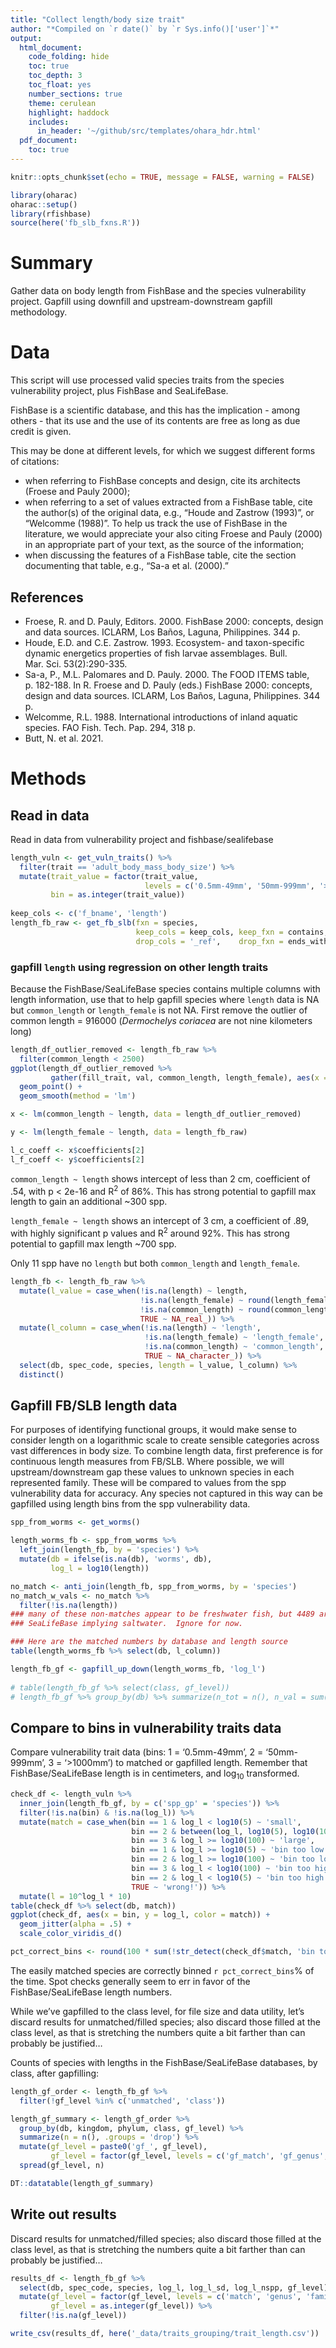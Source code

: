 ```yaml
---
title: "Collect length/body size trait"
author: "*Compiled on `r date()` by `r Sys.info()['user']`*"
output: 
  html_document:
    code_folding: hide
    toc: true
    toc_depth: 3
    toc_float: yes
    number_sections: true
    theme: cerulean
    highlight: haddock
    includes: 
      in_header: '~/github/src/templates/ohara_hdr.html'
  pdf_document:
    toc: true
---
```


``` r

knitr::opts_chunk$set(echo = TRUE, message = FALSE, warning = FALSE)

library(oharac)
oharac::setup()
library(rfishbase)
source(here('fb_slb_fxns.R'))

```

# Summary

Gather data on body length from FishBase and the species vulnerability project.  Gapfill using downfill and upstream-downstream gapfill methodology.

# Data

This script will use processed valid species traits from the species vulnerability project, plus FishBase and SeaLifeBase.

FishBase is a scientific database, and this has the implication - among others - that its use and the use of its contents are free as long as due credit is given.

This may be done at different levels, for which we suggest different forms of citations:

* when referring to FishBase concepts and design, cite its architects (Froese and Pauly 2000);
* when referring to a set of values extracted from a FishBase table, cite the author(s) of the original data, e.g., "Houde and Zastrow (1993)", or "Welcomme (1988)". To help us track the use of FishBase in the literature, we would appreciate your also citing Froese and Pauly (2000) in an appropriate part of your text, as the source of the information;
* when discussing the features of a FishBase table, cite the section documenting that table, e.g., "Sa-a et al. (2000)."

## References

* Froese, R. and D. Pauly, Editors. 2000. FishBase 2000: concepts, design and data sources. ICLARM, Los Baños, Laguna, Philippines. 344 p.
* Houde, E.D. and C.E. Zastrow. 1993. Ecosystem- and taxon-specific dynamic energetics properties of fish larvae assemblages. Bull. Mar. Sci. 53(2):290-335.
* Sa-a, P., M.L. Palomares and D. Pauly. 2000. The FOOD ITEMS table, p. 182-188. In R. Froese and D. Pauly (eds.) FishBase 2000: concepts, design and data sources. ICLARM, Los Baños, Laguna, Philippines. 344 p.
* Welcomme, R.L. 1988. International introductions of inland aquatic species. FAO Fish. Tech. Pap. 294, 318 p.
* Butt, N. et al. 2021. 

# Methods

## Read in data

Read in data from vulnerability project and fishbase/sealifebase

```r
length_vuln <- get_vuln_traits() %>%
  filter(trait == 'adult_body_mass_body_size') %>%
  mutate(trait_value = factor(trait_value, 
                              levels = c('0.5mm-49mm', '50mm-999mm', '>1000mm')),
         bin = as.integer(trait_value))
         
keep_cols <- c('f_bname', 'length')
length_fb_raw <- get_fb_slb(fxn = species, 
                            keep_cols = keep_cols, keep_fxn = contains,
                            drop_cols = '_ref',    drop_fxn = ends_with)

```

### gapfill `length` using regression on other length traits

Because the FishBase/SeaLifeBase species contains multiple columns with length information, use that to help gapfill species where `length` data is NA but `common_length` or `length_female` is not NA.  First remove the outlier of common length = 916000 (_Dermochelys coriacea_ are not nine kilometers long)

```r
length_df_outlier_removed <- length_fb_raw %>%
  filter(common_length < 2500)
ggplot(length_df_outlier_removed %>%
         gather(fill_trait, val, common_length, length_female), aes(x = length, y = val, color = fill_trait)) +
  geom_point() +
  geom_smooth(method = 'lm')

x <- lm(common_length ~ length, data = length_df_outlier_removed)

y <- lm(length_female ~ length, data = length_fb_raw)

l_c_coeff <- x$coefficients[2]
l_f_coeff <- y$coefficients[2]
```

`common_length ~ length` shows intercept of less than 2 cm, coefficient of .54, with p < 2e-16 and R^2^ of 86%.  This has strong potential to gapfill max length to gain an additional ~300 spp.

`length_female ~ length` shows an intercept of 3 cm, a coefficient of .89, with highly significant p values and R^2^ around 92%.  This has strong potential to gapfill max length ~700 spp.

Only 11 spp have no `length` but both `common_length` and `length_female`.

```r
length_fb <- length_fb_raw %>%
  mutate(l_value = case_when(!is.na(length) ~ length,
                             !is.na(length_female) ~ round(length_female / l_f_coeff, 2),
                             !is.na(common_length) ~ round(common_length / l_c_coeff, 2),
                             TRUE ~ NA_real_)) %>%
  mutate(l_column = case_when(!is.na(length) ~ 'length',
                              !is.na(length_female) ~ 'length_female',
                              !is.na(common_length) ~ 'common_length',
                              TRUE ~ NA_character_)) %>%
  select(db, spec_code, species, length = l_value, l_column) %>%
  distinct()
```

## Gapfill FB/SLB length data

For purposes of identifying functional groups, it would make sense to consider length on a logarithmic scale to create sensible categories across vast differences in body size.  To combine length data, first preference is for continuous length measures from FB/SLB.  Where possible, we will upstream/downstream gap these values to unknown species in each represented family.  These will be compared to values from the spp vulnerability data for accuracy.  Any species not captured in this way can be gapfilled using length bins from the spp vulnerability data.  

```r
spp_from_worms <- get_worms()

length_worms_fb <- spp_from_worms %>%
  left_join(length_fb, by = 'species') %>%
  mutate(db = ifelse(is.na(db), 'worms', db),
         log_l = log10(length))

no_match <- anti_join(length_fb, spp_from_worms, by = 'species')
no_match_w_vals <- no_match %>%
  filter(!is.na(length))
### many of these non-matches appear to be freshwater fish, but 4489 are from
### SeaLifeBase implying saltwater.  Ignore for now.

### Here are the matched numbers by database and length source
table(length_worms_fb %>% select(db, l_column))

length_fb_gf <- gapfill_up_down(length_worms_fb, 'log_l')
                              
# table(length_fb_gf %>% select(class, gf_level))
# length_fb_gf %>% group_by(db) %>% summarize(n_tot = n(), n_val = sum(!is.na(log_l)))
```

## Compare to bins in vulnerability traits data

Compare vulnerability trait data (bins: 1 = '0.5mm-49mm', 2 = '50mm-999mm', 3 = '>1000mm') to matched or gapfilled length.  Remember that FishBase/SeaLifeBase length is in centimeters, and $\log_{10}$ transformed.
```r
check_df <- length_vuln %>%
  inner_join(length_fb_gf, by = c('spp_gp' = 'species')) %>%
  filter(!is.na(bin) & !is.na(log_l)) %>%
  mutate(match = case_when(bin == 1 & log_l < log10(5) ~ 'small',
                           bin == 2 & between(log_l, log10(5), log10(100)) ~ 'med',
                           bin == 3 & log_l >= log10(100) ~ 'large',
                           bin == 1 & log_l >= log10(5) ~ 'bin too low',
                           bin == 2 & log_l >= log10(100) ~ 'bin too low',
                           bin == 3 & log_l < log10(100) ~ 'bin too high',
                           bin == 2 & log_l < log10(5) ~ 'bin too high',
                           TRUE ~ 'wrong!')) %>%
  mutate(l = 10^log_l * 10)
table(check_df %>% select(db, match))
ggplot(check_df, aes(x = bin, y = log_l, color = match)) +
  geom_jitter(alpha = .5) +
  scale_color_viridis_d()

pct_correct_bins <- round(100 * sum(!str_detect(check_df$match, 'bin too')) / nrow(check_df))

```

The easily matched species are correctly binned `r pct_correct_bins`% of the time.  Spot checks generally seem to err in favor of the FishBase/SeaLifeBase length numbers.

While we've gapfilled to the class level, for file size and data utility, let's discard results for unmatched/filled species; also discard those filled at the class level, as that is stretching the numbers quite a bit farther than can probably be justified...

Counts of species with lengths in the FishBase/SeaLifeBase databases, by class, after gapfilling:

```r
length_gf_order <- length_fb_gf %>%
  filter(!gf_level %in% c('unmatched', 'class'))

length_gf_summary <- length_gf_order %>%
  group_by(db, kingdom, phylum, class, gf_level) %>%
  summarize(n = n(), .groups = 'drop') %>%
  mutate(gf_level = paste0('gf_', gf_level),
         gf_level = factor(gf_level, levels = c('gf_match', 'gf_genus', 'gf_family', 'gf_order'))) %>%
  spread(gf_level, n)

DT::datatable(length_gf_summary)
```

## Write out results

Discard results for unmatched/filled species; also discard those filled at the class level, as that is stretching the numbers quite a bit farther than can probably be justified...

```r
results_df <- length_fb_gf %>%
  select(db, spec_code, species, log_l, log_l_sd, log_l_nspp, gf_level) %>%
  mutate(gf_level = factor(gf_level, levels = c('match', 'genus', 'family', 'order')),
         gf_level = as.integer(gf_level)) %>%
  filter(!is.na(gf_level))

write_csv(results_df, here('_data/traits_grouping/trait_length.csv'))
```

